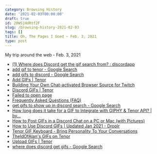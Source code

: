 ```yaml
---
category: Browsing History
date: '2021-02-03T00:00:00'
draft: true
id: 20WSjHdRtf2F
slug: /browsing-history-2021-02-03
tags: []
title: Oh, The Pages I Goed ~ Feb. 3, 2021
type: post
---
```


My trip around the web - Feb. 3, 2021

- [(1) Where does Discord get the gif search from? : discordapp](https://www.reddit.com/r/discordapp/comments/exe10o/where_does_discord_get_the_gif_search_from/)
- [add gif to tenor - Google Search](https://www.google.com/search?client=safari&rls=en&q=add+gif+to+tenor&ie=UTF-8&oe=UTF-8)
- [add gifs to discord - Google Search](https://www.google.com/search?client=safari&rls=en&q=add+gifs+to+discord&ie=UTF-8&oe=UTF-8)
- [Add GIFs | Tenor](https://tenor.com/search/add-gifs)
- [Building Your Own Chat-activated Browser Source for Twitch](https://prince.dev/create-browser-source-obs)
- [Discord GIFs | Tenor](https://tenor.com/search/discord-gifs)
- [Failed to open page](http://regionseffective.com/dm8xedxigq?key=e29448b2f9be22179553ea3da9bfb362)
- [Frequently Asked Questions (FAQ)](https://tenor.com/about-faq)
- [get gifs to show up in discord search - Google Search](https://www.google.com/search?q=get+gifs+to+show+up+in+discord+search&newwindow=1&client=safari&rls=en&ei=JnwbYIyqAZC15gLQpqjQDw&start=10&sa=N&ved=2ahUKEwiM1eyYts_uAhWQmlkKHVATCvoQ8NMDegQIGhBH&biw=1280&bih=661)
- [How long does it take for a GIF to Integrate with GIPHY & Tenor API? | by...](https://medium.com/@CasieLane/how-long-does-it-take-for-a-gif-to-integrate-with-giphy-tenor-api-6dde3b980573)
- [How to Post GIFs in a Discord Chat on a PC or Mac (with Pictures)](https://www.wikihow.com/Post-GIFs-in-a-Discord-Chat-on-a-PC-or-Mac)
- [How to Use Discord GIFs | Updated Jan 2021 - Droplr](https://droplr.com/how-to/productivity-tools/how-to-use-gifs-on-discord/)
- [Tenor GIF Keyboard - Bring Personality To Your Conversations](https://tenor.com/)
- [TheIdOfAlan's GIFs on Tenor](https://tenor.com/users/theidofalan)
- [Upload GIFs | Tenor](https://tenor.com/search/upload-gifs)
- [where does discord get gifs - Google Search](https://www.google.com/search?newwindow=1&client=safari&rls=en&ei=bXkbYPzQJM2o5gKO6ILYDg&q=where+does+discord+get+gifs&oq=where+does+discord+get+gifs&gs_lcp=CgZwc3ktYWIQAzICCAAyBQgAEIYDMgUIABCGAzoECAAQRzoFCAAQkQI6CwguELEDEMcBEKMCOggIABCxAxCDAToFCAAQsQM6DgguELEDEIMBEMcBEKMCOggILhDHARCjAjoFCAAQyQM6BQguELEDOgQIABBDOgcIABCxAxAKOgYIABAWEB46CAghEBYQHRAeUII-WMJ6YKx9aAVwAngAgAGKAYgBwhOSAQQyOS4zmAEAoAEBqgEHZ3dzLXdpesgBCMABAQ&sclient=psy-ab&ved=0ahUKEwi8u-LMs8_uAhVNlFkKHQ60AOsQ4dUDCAw&uact=5)